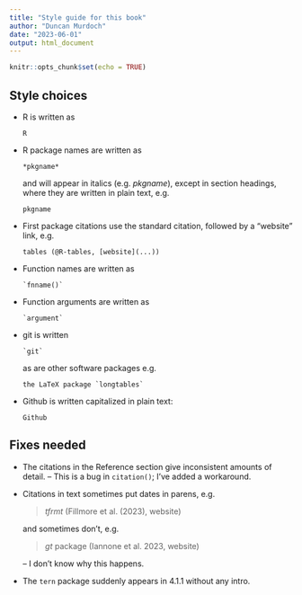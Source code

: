 ```yaml
---
title: "Style guide for this book"
author: "Duncan Murdoch"
date: "2023-06-01"
output: html_document
---
```


```r
knitr::opts_chunk$set(echo = TRUE)
```

## Style choices

- R is written as 
  ```
  R
  ```
- R package names are written as 
  ```
  *pkgname*
  ``` 
  and will appear
  in italics (e.g. *pkgname*), except in section headings,
  where they are written in plain text, e.g. 
  ```
  pkgname
  ```
- First package citations use the standard citation, followed by a "website" link, e.g. 
  ```
  tables (@R-tables, [website](...))
  ```
- Function names are written as 
  ```
  `fnname()`
  ```
- Function arguments are written as 
  ```
  `argument`
  ```
- git is written 
  ```
  `git`
  ```
  as are other software packages
  e.g. 
  ```
  the LaTeX package `longtables`
  ```
- Github is written capitalized in plain text: 
  ```
  Github
  ```


## Fixes needed 

- The citations in the Reference section give inconsistent amounts of
detail. -- This is a bug in `citation()`; I've added a 
workaround.
- Citations in text sometimes put dates in parens, e.g. 

  > *tfrmt* (Fillmore et al. (2023), website)  

  and sometimes don't, e.g.  
  
  > *gt* package (Iannone et al. 2023, website)
  
  -- I don't know why this happens.
- The `tern` package suddenly appears in 4.1.1 without any 
intro.
    
